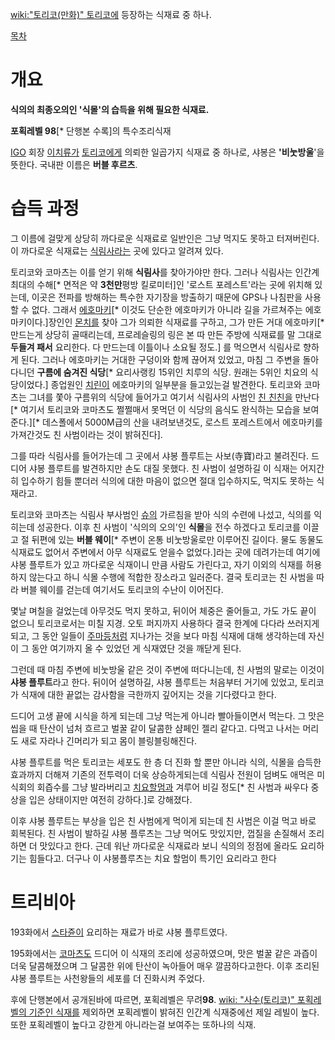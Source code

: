 [[wiki:"토리코(만화)" 토리코]]에 등장하는 식재료 중 하나.

[[목차]]

= 개요 =
'''식의의 최종오의인 '식몰'의 습득을 위해 필요한 식재료.'''

'''포획레벨 98'''[* 단행본 수록]의 특수조리식재

[[IGO]] 회장 [[이치류]]가 [[토리코(주인공)|토리코]]에게 의뢰한 일곱가지 식재료 중 하나로, 샤봉은 ''''비눗방울''''을 뜻한다. 국내판 이름은 '''버블 후르츠'''.


= 습득 과정 =
그 이름에 걸맞게 상당히 까다로운 식재료로 일반인은 그냥 먹지도 못하고 터져버린다. 이 까다로운 식재료는 [[식림사]]라는 곳에 있다고 알려져 있다.

토리코와 코마츠는 이를 얻기 위해 '''식림사'''를 찾아가야만 한다. 그러나 식림사는 인간계 최대의 수해[* 면적은 약 '''3천만'''평방 킬로미터]인 '로스트 포레스트'라는 곳에 위치해 있는데, 이곳은 전파를 방해하는 특수한 자기장을 방출하기 때문에 GPS나 나침판을 사용할 수 없다. 그래서 [[에호마키]][* 이것도 단순한 에호마키가 아니라 길을 가르쳐주는 에호마키이다.]장인인 [[몬치]]를 찾아 그가 의뢰한 식재료를 구하고, 그가 만든 거대 에호마키[* 만드는게 상당히 골때리는데, 프로레슬링의 링은 본 따 만든 주방에 식재료를 말 그대로 '''두들겨 패서''' 요리한다. 다 만드는데 이틀이나 소요될 정도.] 를 먹으면서 식림사로 향하게 된다. 그러나 에호마키는 거대한 구덩이와 함께 끊어져 있었고, 마침 그 주변을 돌아다니던 '''구름에 숨겨진 식당'''[* 요리사랭킹 15위인 치루의 식당. 원래는 5위인 치요의 식당이었다.] 종업원인 [[치린]]이 에호마키의 일부분을 들고있는걸 발견한다. 토리코와 코마츠는 그녀를 쫓아 구름위의 식당에 들어가고 여기서 식림사의 사범인 [[친 친친]]을 만난다[* 여기서 토리코와 코마츠도 쩔쩔매서 못먹던 이 식당의 음식도 완식하는 모습을 보여준다.][* 데스폴에서 5000M급의 산을 내려보낸것도, 로스트 포레스트에서 에호마키를 가져간것도 친 사범이라는 것이 밝혀진다].

그를 따라 식림사를 들어가는데 그 곳에서 샤봉 플루트는 사보(寺寶)라고 불려진다. 드디어 샤봉 플루트를 발견하지만 손도 대질 못했다. 친 사범이 설명하길 이 식재는 어지간히 입수하기 힘들 뿐더러 식의에 대한 마음이 없으면 절대 입수하지도, 먹지도 못하는 식재라고.

토리코와 코마츠는 식림사 부사범인 [[슈]]의 가르침을 받아 식의 수련에 나섰고, 식의를 익히는데 성공한다. 이후 친 사범이 '식의의 오의'인 '''식몰'''을 전수 하겠다고 토리코를 이끌고 절 뒤편에 있는 '''버블 웨이'''[* 주변이 온통 비눗방울로만 이루어진 길이다. 물도 동물도 식재료도 없어서 주변에서 아무 식재료도 얻을수 없었다.]라는 곳에 데려가는데 여기에 샤봉 플루트가 있고 까다로운 식재이니 만큼 사람도 가린다고, 자기 이외의 식재를 허용하지 않는다고 하니 식몰 수행에 적합한 장소라고 일러준다. 결국 토리코는 친 사범을 따라 버블 웨이를 걷는데 여기서도 토리코의 수난이 이어진다.

몇날 며칠을 걸었는데 아무것도 먹지 못하고, 뒤이어 체중은 줄어들고, 가도 가도 끝이 없으니 토리코로서는 미칠 지경. 오토 퍼지까지 사용하다 결국 한계에 다다라 쓰러지게 되고, 그 동안 일들이 [[주마등]]처럼 지나가는 것을 보다 마침 식재에 대해 생각하는데 자신이 그 동안 여기까지 올 수 있었던 게 식재였단 것을 깨닫게 된다. 

그런데 때 마침 주변에 비눗방울 같은 것이 주변에 떠다니는데, 친 사범의 말로는 이것이 '''샤봉 플루트'''라고 한다. 뒤이어 설명하길, 샤봉 플루트는 처음부터 거기에 있었고, 토리코가 식재에 대한 끝없는 감사함을 극한까지 깊어지는 것을 기다렸다고 한다.

드디어 고생 끝에 시식을 하게 되는데 그냥 먹는게 아니라 빨아들이면서 먹는다. 그 맛은 씹을 때 탄산이 넘처 흐르고 벌꿀 같이 달콤한 샴페인 젤리 같다고. 다먹고 나서는 머리도 새로 자라나 긴머리가 되고 몸이 블링블링해진다.

샤봉 플루트를 먹은 토리코는 세포도 한 층 더 진화 할 뿐만 아니라 식의, 식몰을 습득한 효과까지 더해져 기존의 전투력이 더욱 상승하게되는데 식림사 전원이 덤벼도 애먹은 미식회의 회즙수를 그냥 발라버리고 [[치요]]할멈과 겨루어 비길 정도[* 친 사범과 싸우다 중상을 입은 상태이지만 여전히 강하다.]로 강해졌다.

이후 샤봉 플루트는 부상을 입은 친 사범에게 먹이게 되는데 친 사범은 이걸 먹고 바로 회복된다. 친 사범이 발하길 샤봉 플루츠는 그냥 먹어도 맛있지만, 껍질을 손질해서 조리하면 더 맛있다고 한다. 근데 워난 까다로운 식재료라 보니 식의의 정점에 올라도 요리하기는 힘들다고. 더구나 이 샤봉플루츠는 치요 할멈이 특기인 요리라고 한다

= 트리비아 =

193화에서 [[스타쥰]]이 요리하는 재료가 바로 샤봉 플루트였다.

195화에서는 [[코마츠]]도 드디어 이 식재의 조리에 성공하였으며, 맛은 벌꿀 같은 과즙이 더욱 달콤해졌으며 그 달콤한 위에 탄산이 녹아들어 매우 깔끔하다고한다. 이후 조리된 샤봉 플루트는 사천왕들의 세포를 더 진화시켜 주었다.

후에 단행본에서 공개된바에 따르면, 포획레벨은 무려'''98'''. [[wiki: "사수(토리코)" 포획레벨의 기준인 식재]]를 제외하면 포획레벨이 밝혀진 인간계 식재중에선 제일 레빌이 높다. 또한 포획레벨이 높다고 강한게 아니라는걸 보여주는 또하나의 식재.
